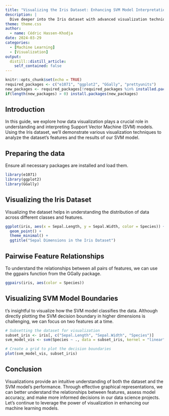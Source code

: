 ```yaml
---
title: "Visualizing the Iris Dataset: Enhancing SVM Model Interpretation with R"
description: |
  Dive deeper into the Iris dataset with advanced visualization techniques in R. This guide focuses on leveraging plots and graphics to better understand the distribution of data and the performance of Support Vector Machine (SVM) models. Discover how effective visualization can complement your SVM analysis, offering intuitive insights into complex datasets.
theme: theme.css
author:
  - name: Cédric Hassen-Khodja
date: 2024-03-29
categories: 
  - [Machine Learning]
  - [Visualization]
output:
  distill::distill_article:
    self_contained: false
---
```



```r
knitr::opts_chunk$set(echo = TRUE)
required_packages <- c("e1071", "ggplot2", "GGally", "prettyunits")
new_packages <- required_packages[!required_packages %in% installed.packages()[,"Package"]]
if(length(new_packages) > 0) install.packages(new_packages)
```

## Introduction

In this guide, we explore how data visualization plays a crucial role in understanding and interpreting Support Vector Machine (SVM) models. Using the Iris dataset, we'll demonstrate various visualization techniques to analyze the dataset's features and the results of our SVM model.

## Preparing the data

Ensure all necessary packages are installed and load them.

```r
library(e1071)
library(ggplot2)
library(GGally)
```

## Visualizing the Iris Dataset

Visualizing the dataset helps in understanding the distribution of data across different classes and features.

```r
ggplot(iris, aes(x = Sepal.Length, y = Sepal.Width, color = Species)) +
  geom_point() +
  theme_minimal() +
  ggtitle("Sepal Dimensions in the Iris Dataset")
```

## Pairwise Feature Relationships

To understand the relationships between all pairs of features, we can use the ggpairs function from the GGally package.

```r
ggpairs(iris, aes(color = Species))
```

## Visualizing SVM Model Boundaries

t's insightful to visualize how the SVM model classifies the data. Although directly plotting the SVM decision boundary in higher dimensions is challenging, we can focus on two features at a time.

```r
# Subsetting the dataset for visualization
subset_iris <- iris[, c("Sepal.Length", "Sepal.Width", "Species")]
svm_model_vis <- svm(Species ~ ., data = subset_iris, kernel = "linear")

# Create a grid to plot the decision boundaries
plot(svm_model_vis, subset_iris)
```

## Conclusion

Visualizations provide an intuitive understanding of both the dataset and the SVM model's performance. Through effective graphical representations, we can better understand the relationships between features, assess model accuracy, and make more informed decisions in our data science projects. Let’s continue to leverage the power of visualization in enhancing our machine learning models.